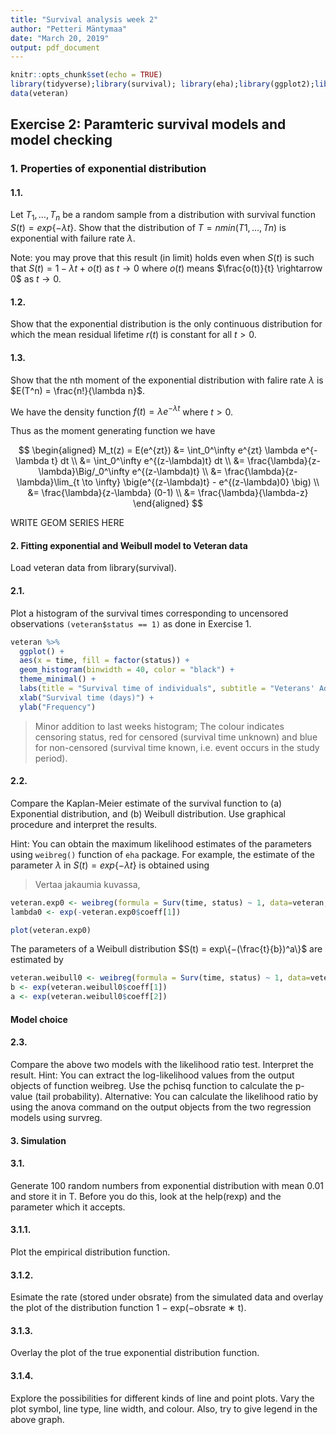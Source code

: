 ```yaml
---
title: "Survival analysis week 2"
author: "Petteri Mäntymaa"
date: "March 20, 2019"
output: pdf_document
---
```


```r
knitr::opts_chunk$set(echo = TRUE)
library(tidyverse);library(survival); library(eha);library(ggplot2);library(tinytex)
data(veteran)
```

## Exercise 2: Paramteric survival models and model checking

### 1. Properties of exponential distribution
#### 1.1. 

Let $T_{1},\dots, T_{n}$ be a random sample from a distribution with survival function $S(t) = exp\{−\lambda t\}$. Show that the distribution of $T = nmin(T1,\dots, Tn)$ is exponential with failure rate $\lambda$.

Note: you may prove that this result (in limit) holds even when $S(t)$ is such that $S(t) = 1 − \lambda t + o(t)$ as $t \rightarrow 0$ where $o(t)$ means $\frac{o(t)}{t} \rightarrow 0$ as $t \rightarrow 0$.

#### 1.2.

Show that the exponential distribution is the only continuous distribution for which the mean residual lifetime $r(t)$ is constant for all $t > 0$.

#### 1.3.

Show that the nth moment of the exponential distribution with falire rate $\lambda$ is $E(T^n) = \frac{n!}{\lambda n}$.

We have the density function $f(t)=\lambda e^{-\lambda t}$ where $t>0$.

Thus as the moment generating function we have

$$
\begin{aligned}
M_t(z) = E(e^{zt}) &= \int_0^\infty e^{zt} \lambda e^{-\lambda t} dt \\
                   &= \int_0^\infty e^{(z-\lambda)t} dt \\
                   &= \frac{\lambda}{z-\lambda}\Big/_0^\infty e^{(z-\lambda)t} \\
                   &= \frac{\lambda}{z-\lambda}\lim_{t \to \infty} \big(e^{(z-\lambda)t} - e^{(z-\lambda)0} \big) \\
                   &= \frac{\lambda}{z-\lambda} (0-1) \\
                   &= \frac{\lambda}{\lambda-z}
\end{aligned}
$$

WRITE GEOM SERIES HERE

#### 2. Fitting exponential and Weibull model to Veteran data

Load veteran data from library(survival).

#### 2.1.

Plot a histogram of the survival times corresponding to uncensored observations `(veteran$status == 1)` as done in Exercise 1.

```r
veteran %>%
  ggplot() +
  aes(x = time, fill = factor(status)) +
  geom_histogram(binwidth = 40, color = "black") +
  theme_minimal() +
  labs(title = "Survival time of individuals", subtitle = "Veterans' Administration Lung Cancer study") +
  xlab("Survival time (days)") +
  ylab("Frequency")
```

> Minor addition to last weeks histogram; The colour indicates censoring status, red for censored (survival time unknown) and blue for non-censored (survival time known, i.e. event occurs in the study period).

#### 2.2.

Compare the Kaplan-Meier estimate of the survival function to (a) Exponential distribution, and (b) Weibull distribution. Use graphical procedure and interpret the results.

Hint: You can obtain the maximum likelihood estimates of the parameters using `weibreg()` function of `eha` package. For example, the estimate of the parameter $\lambda$ in $S(t) = exp\{−\lambda t\}$ is obtained using 

> Vertaa jakaumia kuvassa, 

```r
veteran.exp0 <- weibreg(formula = Surv(time, status) ~ 1, data=veteran, shape=1)
lambda0 <- exp(-veteran.exp0$coeff[1])

plot(veteran.exp0)
```


The parameters of a Weibull distribution $S(t) = exp\{−(\frac{t}{b})^a\}$ are estimated by
```r
veteran.weibull0 <- weibreg(formula = Surv(time, status) ~ 1, data=veteran)
b <- exp(veteran.weibull0$coeff[1])
a <- exp(veteran.weibull0$coeff[2])
```

#### Model choice
#### 2.3.

Compare the above two models with the likelihood ratio test. Interpret the result. Hint: You can extract the log-likelihood values from the output objects of function weibreg. Use the pchisq function to calculate the p-value (tail probability). Alternative: You can calculate the likelihood ratio by using the anova command on the output objects from the two regression models using survreg.

#### 3. Simulation
#### 3.1.

Generate 100 random numbers from exponential distribution with mean 0.01 and store it in T. Before you do this, look at the help(rexp) and the parameter which it accepts.

#### 3.1.1.

Plot the empirical distribution function.

#### 3.1.2.

Esimate the rate (stored under obsrate) from the simulated data and overlay the plot of the distribution function 1 − exp(−obsrate ∗ t).

#### 3.1.3.

Overlay the plot of the true exponential distribution function.

#### 3.1.4.

Explore the possibilities for different kinds of line and point plots. Vary the plot symbol, line type, line width, and colour. Also, try to give legend in the above graph.


